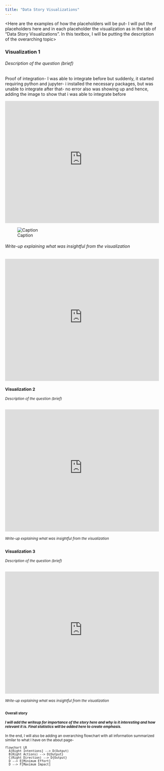 ```yaml
---
title: "Data Story Visualizations"
---
```


\<Here are the examples of how the placeholders will be put- I will put the placeholders here and in each placeholder the visualization as in the tab of "Data Story Visualizations". In this textbox, I will be putting the description of the overarching topic\>


### Visualization 1

###### *Description of the question (brief)*

<Visualization>

Proof of integration- I was able to integrate before but suddenly, it started requiring python and jupyter- i installed the necessary packages, but was unable to integrate after that- no error also was showing up and hence, adding the image to show that i was able to integrate before

<iframe height="400" width="100%" frameborder="no" src="https://ananditamisram.shinyapps.io/ShinyApp/"> </iframe>

![Caption](Proof.png)

###### *Write-up explaining what was insightful from the visualization*

<small image related to the visualization>

<iframe height="400" width="100%" frameborder="no" src="https://ananditamisram.shinyapps.io/ShinyApp/"> </iframe>

### Visualization 2

###### *Description of the question (brief)*

<Visualization>

<iframe height="400" width="100%" frameborder="no" src="https://ananditamisram.shinyapps.io/ShinyApp/"> </iframe>

###### *Write-up explaining what was insightful from the visualization*

### Visualization 3

###### *Description of the question (brief)*

<Visualization>

<iframe height="400" width="100%" frameborder="no" src="https://ananditamisram.shinyapps.io/ShinyApp/"> </iframe>

###### *Write-up explaining what was insightful from the visualization*

#### Overall story

#### *I will add the writeup for importance of the story here and why is it interesting and how relevant it is. Final statistics will be added here to create emphasis.*

In the end, I will also be adding an overarching flowchart with all information summarized similar to what I have on the about page-

```mermaid
flowchart LR
  A[Right Intentions] --> D(Output)
  B(Right Actions) --> D{Output}
  C(Right Direction) --> D{Output}
  D --> E[Minimum Effort]
  D --> F[Maximum Impact]
```